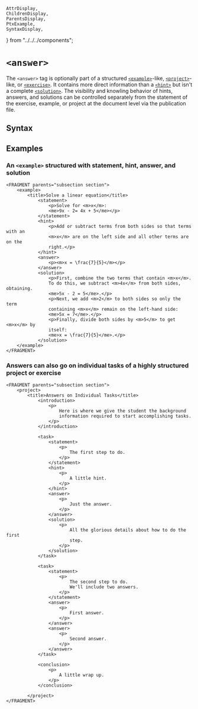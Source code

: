     AttrDisplay,
    ChildrenDisplay,
    ParentsDisplay,
    PtxExample,
    SyntaxDisplay,
} from "../../../components";

# `<answer>`

The `<answer>` tag is optionally part of a structured [`<example>`](./example)-like, 
[`<project>`](./project)-like, or [`<exercise>`](./exercise).
It contains more direct information than a [`<hint>`](./hint) but isn't a complete 
[`<solution>`](./solution).
The visibility and knowling behavior of hints, answers, and solutions can be controlled separately
from the statement of the exercise, example, or project at the document level via the publication file.

## Syntax

<SyntaxDisplay name="answer" />

## Examples

### An `<example>` structured with statement, hint, answer, and solution

```ptx-example
<FRAGMENT parents="subsection section">
    <example>
        <title>Solve a linear equation</title>
            <statement>
                <p>Solve for <m>x</m>:
                <me>9x - 2= 4x + 5</me></p>
            </statement>
            <hint>
                <p>Add or subtract terms from both sides so that terms with an
                <m>x</m> are on the left side and all other terms are on the
                right.</p>
            </hint>
            <answer>
                <p><m>x = \frac{7}{5}</m></p>
            </answer>
            <solution>
                <p>First, combine the two terms that contain <m>x</m>.
                To do this, we subtract <m>4x</m> from both sides, obtaining.
                <me>5x - 2 = 5</me>.</p>
                <p>Next, we add <m>2</m> to both sides so only the term
                containing <m>x</m> remain on the left-hand side:
                <me>5x = 7</me>.</p>
                <p>Finally, divide both sides by <m>5</m> to get <m>x</m> by
                itself:
                <me>x = \frac{7}{5}</me>.</p>
            </solution>
    </example>
</FRAGMENT>
```

### Answers can also go on individual tasks of a highly structured project or exercise

```ptx-example
<FRAGMENT parents="subsection section">
    <project>
        <title>Answers on Individual Tasks</title>
            <introduction>
                <p>
                    Here is where we give the student the background
                    information required to start accomplishing tasks.
                </p>
            </introduction>

            <task>
                <statement>
                    <p>
                        The first step to do.
                    </p>
                </statement>
                <hint>
                    <p>
                        A little hint.
                    </p>
                </hint>
                <answer>
                    <p>
                        Just the answer.
                    </p>
                </answer>
                <solution>
                    <p>
                        All the glorious details about how to do the first
                        step.
                    </p>
                </solution>
            </task>

            <task>
                <statement>
                    <p>
                        The second step to do.
                        We'll include two answers.
                    </p>
                </statement>
                <answer>
                    <p>
                        First answer.
                    </p>
                </answer>
                <answer>
                    <p>
                        Second answer.
                    </p>
                </answer>
            </task>

            <conclusion>
                <p>
                    A little wrap up.
                </p>
            </conclusion>

        </project>
</FRAGMENT>
```

    